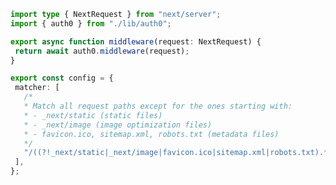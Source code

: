  ```typescript src\/middleware.ts lines
import type { NextRequest } from "next/server";
import { auth0 } from "./lib/auth0";

export async function middleware(request: NextRequest) {
  return await auth0.middleware(request);
}

export const config = {
  matcher: [
    /*
    * Match all request paths except for the ones starting with:
    * - _next/static (static files)
    * - _next/image (image optimization files)
    * - favicon.ico, sitemap.xml, robots.txt (metadata files)
    */
    "/((?!_next/static|_next/image|favicon.ico|sitemap.xml|robots.txt).*)",
  ],
};
```
